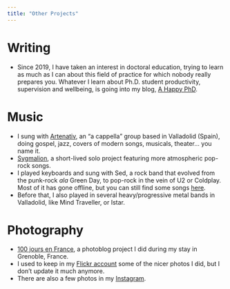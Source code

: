 ```yaml
---
title: "Other Projects"
---
```



# Writing

* Since 2019, I have taken an interest in doctoral education, trying to learn as much as I can about this field of practice for which nobody really prepares you. Whatever I learn about Ph.D. student productivity, supervision and wellbeing, is going into my blog, [A Happy PhD](https://ahappyphd.org).

# Music

* I sung with [Artenativ](http://www.artenativ.es/), an "a cappella" group based in Valladolid (Spain), doing gospel, jazz, covers of modern songs, musicals, theater... you name it.
* [Sygmalion](https://myspace.com/sygmalion/music/songs), a short-lived solo project featuring more atmospheric pop-rock songs.
* I played keyboards and sung with Sed, a rock band that evolved from the punk-rock *ala* Green Day, to pop-rock in the vein of U2 or Coldplay. Most of it has gone offline, but you can still find some songs [here](http://members.tripod.com/sed_mp3/).
* Before that, I also played in several heavy/progressive metal bands in Valladolid, like Mind Traveller, or Istar.

# Photography

* [100 jours en France](http://100joursenfrance.tumblr.com/), a photoblog project I did during my stay in Grenoble, France.
* I used to keep in my [Flickr account](https://www.flickr.com/photos/lprisan/) some of the nicer photos I did, but I don't update it much anymore.
* There are also a few photos in my [Instagram](https://www.instagram.com/lprisan/).
